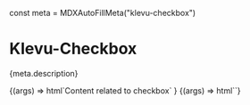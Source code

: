 const meta = MDXAutoFillMeta("klevu-checkbox")

<Meta title="Atoms/Checkbox" component="klevu-checkbox" argTypes={meta.argTypes} parameters={meta.parameters} />

# Klevu-Checkbox

<Description>{meta.description}</Description>

<Canvas>
  <Story
    name="Checkbox with text"
    args={{
      checked: true,
    }}
  >
    {(args) =>
      html`<klevu-checkbox
        checked=${ifDefined(args.checked)}
        disabled=${ifDefined(args.disabled)}
        name=${ifDefined(args.name)}
        >Content related to checkbox</klevu-checkbox
      >`
    }
  </Story>
</Canvas>

<Canvas>
  <Story name="Just checkbox">
    {(args) => html`<klevu-checkbox
      checked=${ifDefined(args.checked)}
      disabled=${ifDefined(args.disabled)}
      name=${ifDefined(args.name)}
    ></klevu-checkbox>`}
  </Story>
</Canvas>

<ArgsTable story="Checkbox with text" />
